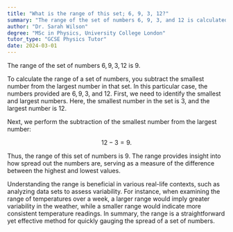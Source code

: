```yaml
---
title: "What is the range of this set; 6, 9, 3, 12?"
summary: "The range of the set of numbers 6, 9, 3, and 12 is calculated to be 9, which is the difference between the maximum and minimum values."
author: "Dr. Sarah Wilson"
degree: "MSc in Physics, University College London"
tutor_type: "GCSE Physics Tutor"
date: 2024-03-01
---
```


The range of the set of numbers $6, 9, 3, 12$ is $9$.

To calculate the range of a set of numbers, you subtract the smallest number from the largest number in that set. In this particular case, the numbers provided are $6, 9, 3,$ and $12$. First, we need to identify the smallest and largest numbers. Here, the smallest number in the set is $3$, and the largest number is $12$.

Next, we perform the subtraction of the smallest number from the largest number:

$$
12 - 3 = 9.
$$

Thus, the range of this set of numbers is $9$. The range provides insight into how spread out the numbers are, serving as a measure of the difference between the highest and lowest values.

Understanding the range is beneficial in various real-life contexts, such as analyzing data sets to assess variability. For instance, when examining the range of temperatures over a week, a larger range would imply greater variability in the weather, while a smaller range would indicate more consistent temperature readings. In summary, the range is a straightforward yet effective method for quickly gauging the spread of a set of numbers.
    